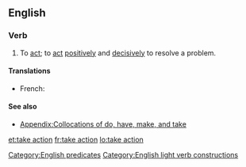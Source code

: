 ==English==

===Verb===
{{en-verb|head=[[take]] [[action]]|takes action|taking action|took action|taken action}}

# To [[act]]; to [[act]] [[positively]] and [[decisively]] to resolve a problem.

====Translations====
{{trans-top|to act, especially decisively}}
* French: {{t|fr|passer à l'acte}}
{{trans-mid}}
{{trans-bottom}}

====See also====
* [[Appendix:Collocations of do, have, make, and take]]

[[Category:English predicates]]
[[Category:English light verb constructions]]
[[et:take action]]
[[fr:take action]]
[[lo:take action]]